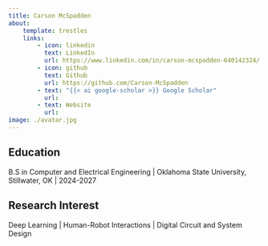 ```yaml
---
title: Carson McSpadden
about:
    template: trestles
    links:
        - icon: linkedin
          text: LinkedIn
          url: https://www.linkedin.com/in/carson-mcspadden-640142324/
        - icon: github
          text: Github
          url: https://github.com/Carson-McSpadden
        - text: "{{< ai google-scholar >}} Google Scholar"
          url:
        - text: Website
          url:
image: ./avatar.jpg
---
```


## Education
B.S in Computer and Electrical Engineering | Oklahoma State University, Stillwater, OK | 2024-2027

## Research Interest
Deep Learning | Human-Robot Interactions | Digital Circuit and System Design 